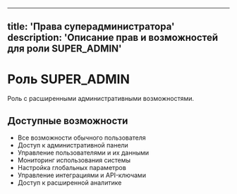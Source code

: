 
---
title: 'Права суперадминистратора'
description: 'Описание прав и возможностей для роли SUPER_ADMIN'
---

# Роль SUPER_ADMIN

Роль с расширенными административными возможностями.

## Доступные возможности

- Все возможности обычного пользователя
- Доступ к административной панели
- Управление пользователями и их данными
- Мониторинг использования системы
- Настройка глобальных параметров
- Управление интеграциями и API-ключами
- Доступ к расширенной аналитике
